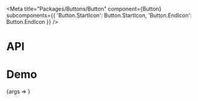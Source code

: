 
<Meta
  title="Packages/Buttons/Button"
  component={Button}
  subcomponents={{ 'Button.StartIcon': Button.StartIcon, 'Button.EndIcon': Button.EndIcon }}
/>

# API

<ArgsTable />

# Demo

<Canvas>
  <Story
    name="Button"
    args={{ children: 'Text', hasStartIcon: false, hasEndIcon: false }}
    argTypes={{
      disabled: { control: 'boolean' },
      isEndIconRotated: {
        name: 'isRotated',
        control: 'boolean',
        table: { category: 'Button.EndIcon' }
      },
      isStartIconRotated: {
        name: 'isRotated',
        control: 'boolean',
        table: { category: 'Button.StartIcon' }
      },
      hasStartIcon: { name: 'Button.StartIcon', table: { category: 'Story' } },
      hasEndIcon: { name: 'Button.EndIcon', table: { category: 'Story' } }
    }}
    parameters={{
      design: {
        allowFullscreen: true,
        type: 'figma',
        url: 'https://www.figma.com/file/6g87L4FdKZTA3knt3Rsfdx/Garden?node-id=1494%3A1'
      }
    }}
  >
    {args => <ButtonStory {...args} />}
  </Story>
</Canvas>

